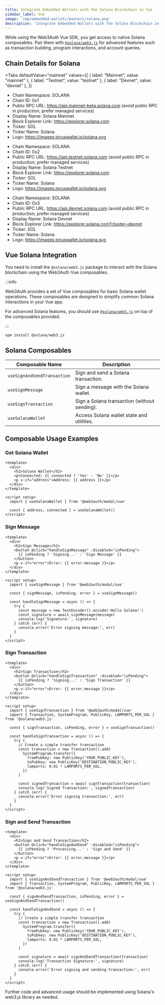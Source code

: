 ```yaml
---
title: Integrate Embedded Wallets with the Solana Blockchain in Vue
sidebar_label: Vue
image: 'img/embedded-wallets/banners/solana.png'
description: 'Integrate Embedded Wallets with the Solana Blockchain in Vue | Embedded Wallets'
---
```



While using the Web3Auth Vue SDK, you get access to native Solana composables. Pair them with [`@solana/web3.js`](https://solana-labs.github.io/solana-web3.js/) for advanced features such as transaction building, program interactions, and account queries.

## Chain Details for Solana

<Tabs
 defaultValue="mainnet"
  values={[
    { label: "Mainnet", value: "mainnet" },
    { label: "Testnet", value: "testnet" },
    { label: "Devnet", value: "devnet" },
  ]}
>
<TabItem value="mainnet">

- Chain Namespace: SOLANA
- Chain ID: 0x1
- Public RPC URL: https://api.mainnet-beta.solana.com (avoid public RPC in production; prefer managed services)
- Display Name: Solana Mainnet
- Block Explorer Link: https://explorer.solana.com
- Ticker: SOL
- Ticker Name: Solana
- Logo: https://images.toruswallet.io/solana.svg

</TabItem>

<TabItem value="testnet">

- Chain Namespace: SOLANA
- Chain ID: 0x2
- Public RPC URL: https://api.testnet.solana.com (avoid public RPC in production; prefer managed services)
- Display Name: Solana Testnet
- Block Explorer Link: https://explorer.solana.com
- Ticker: SOL
- Ticker Name: Solana
- Logo: https://images.toruswallet.io/solana.svg

</TabItem>

<TabItem value="devnet">

- Chain Namespace: SOLANA
- Chain ID: 0x3
- Public RPC URL: https://api.devnet.solana.com (avoid public RPC in production; prefer managed services)
- Display Name: Solana Devnet
- Block Explorer Link: https://explorer.solana.com?cluster=devnet
- Ticker: SOL
- Ticker Name: Solana
- Logo: https://images.toruswallet.io/solana.svg

</TabItem>
</Tabs>

## Vue Solana Integration

You need to install the `@solana/web3.js` package to interact with the Solana blockchain using the Web3Auth Vue composables.

:::info

Web3Auth provides a set of Vue composables for basic Solana wallet operations. These composables are designed to simplify common Solana interactions in your Vue app.

For advanced Solana features, you should use [`@solana/web3.js`](https://solana-labs.github.io/solana-web3.js/) on top of the composables provided.

:::

```bash npm2yarn
npm install @solana/web3.js
```

## Solana Composables

| Composable Name             | Description                                  |
| --------------------------- | -------------------------------------------- |
| `useSignAndSendTransaction` | Sign and send a Solana transaction.          |
| `useSignMessage`            | Sign a message with the Solana wallet.       |
| `useSignTransaction`        | Sign a Solana transaction (without sending). |
| `useSolanaWallet`           | Access Solana wallet state and utilities.    |

## Composable Usage Examples

### Get Solana Wallet

```vue
<template>
  <div>
    <h2>Solana Wallet</h2>
    <p>Connected: {{ connected ? 'Yes' : 'No' }}</p>
    <p v-if="address">Address: {{ address }}</p>
  </div>
</template>

<script setup>
  import { useSolanaWallet } from '@web3auth/modal/vue'

  const { address, connected } = useSolanaWallet()
</script>
```

### Sign Message

```vue
<template>
  <div>
    <h2>Sign Message</h2>
    <button @click="handleSignMessage" :disabled="isPending">
      {{ isPending ? 'Signing...' : 'Sign Message' }}
    </button>
    <p v-if="error">Error: {{ error.message }}</p>
  </div>
</template>

<script setup>
  import { useSignMessage } from '@web3auth/modal/vue'

  const { signMessage, isPending, error } = useSignMessage()

  const handleSignMessage = async () => {
    try {
      const message = new TextEncoder().encode('Hello Solana!')
      const signature = await signMessage(message)
      console.log('Signature:', signature)
    } catch (err) {
      console.error('Error signing message:', err)
    }
  }
</script>
```

### Sign Transaction

```vue
<template>
  <div>
    <h2>Sign Transaction</h2>
    <button @click="handleSignTransaction" :disabled="isPending">
      {{ isPending ? 'Signing...' : 'Sign Transaction' }}
    </button>
    <p v-if="error">Error: {{ error.message }}</p>
  </div>
</template>

<script setup>
  import { useSignTransaction } from '@web3auth/modal/vue'
  import { Transaction, SystemProgram, PublicKey, LAMPORTS_PER_SOL } from '@solana/web3.js'

  const { signTransaction, isPending, error } = useSignTransaction()

  const handleSignTransaction = async () => {
    try {
      // Create a simple transfer transaction
      const transaction = new Transaction().add(
        SystemProgram.transfer({
          fromPubkey: new PublicKey('YOUR_PUBLIC_KEY'),
          toPubkey: new PublicKey('DESTINATION_PUBLIC_KEY'),
          lamports: 0.01 * LAMPORTS_PER_SOL,
        })
      )

      const signedTransaction = await signTransaction(transaction)
      console.log('Signed Transaction:', signedTransaction)
    } catch (err) {
      console.error('Error signing transaction:', err)
    }
  }
</script>
```

### Sign and Send Transaction

```vue
<template>
  <div>
    <h2>Sign and Send Transaction</h2>
    <button @click="handleSignAndSend" :disabled="isPending">
      {{ isPending ? 'Processing...' : 'Sign and Send' }}
    </button>
    <p v-if="error">Error: {{ error.message }}</p>
  </div>
</template>

<script setup>
  import { useSignAndSendTransaction } from '@web3auth/modal/vue'
  import { Transaction, SystemProgram, PublicKey, LAMPORTS_PER_SOL } from '@solana/web3.js'

  const { signAndSendTransaction, isPending, error } = useSignAndSendTransaction()

  const handleSignAndSend = async () => {
    try {
      // Create a simple transfer transaction
      const transaction = new Transaction().add(
        SystemProgram.transfer({
          fromPubkey: new PublicKey('YOUR_PUBLIC_KEY'),
          toPubkey: new PublicKey('DESTINATION_PUBLIC_KEY'),
          lamports: 0.01 * LAMPORTS_PER_SOL,
        })
      )

      const signature = await signAndSendTransaction(transaction)
      console.log('Transaction Signature:', signature)
    } catch (err) {
      console.error('Error signing and sending transaction:', err)
    }
  }
</script>
```

Further code and advanced usage should be implemented using Solana's web3.js library as needed.

